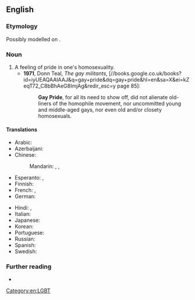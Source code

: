==English==
{{wikipedia}}
===Etymology===
Possibly modelled on {{m|en|black pride}}.

===Noun===
{{en-noun|-}}

# A feeling of pride in one's homosexuality.
#* '''1971''', Donn Teal, ''The gay militants'', [//books.google.co.uk/books?id=iyUEAQAAIAAJ&q=gay+pride&dq=gay+pride&hl=en&sa=X&ei=kZeqT72_C8bBhAeG8ImjAg&redir_esc=y page 85]:
#*: '''Gay Pride''', for all its need to show off, did not alienate old-liners of the homophile movement, nor uncommitted young and middle-aged gays, nor even old and/or closety homosexuals.

====Translations====
{{trans-top|a feeling of pride in one's homosexuality}}
* Arabic: {{t-needed|ar}}
* Azerbaijani: {{t|az|gey prayd}}
* Chinese:
*: Mandarin: {{t|cmn|同性戀自豪|sc=Hani}}, {{t|cmn|同性恋自豪|tr=tóngxìngliàn zìháo|sc=Hani}}, {{t|cmn|同志自豪|tr=tóngzhì zìháo|sc=Hani}}
* Esperanto: {{t|eo|gejfiero}}, {{t|eo|gejfiereco}}
* Finnish: {{t+|fi|pride}}
* French: {{t|fr|Gay Pride|m}}, {{t|fr|Fierté Gaie|f}}
* German: {{t|de|Gay Pride}}
{{trans-mid}}
* Hindi: {{t|hi|गे प्राइड|m|tr=gē prā'iḍ|sc=Deva}}, {{t|hi|गे गर्व|m|tr=gē garv|sc=Deva}}
* Italian: {{t-needed|it}}
* Japanese: {{t|ja|ゲイ・プライド|tr=gei-puraido|sc=Jpan}}
* Korean: {{t|ko|게이 프라이드|sc=Kore}}
* Portuguese: {{t|pt|orgulho gay|m}}
* Russian: {{t+|ru|гей-пра́йд|m}}
* Spanish: {{t|es|orgullo gay|m}}
* Swedish: {{t+|sv|pride|c}}
{{trans-bottom}}

===Further reading===
* {{pedia|Black pride}}

[[Category:en:LGBT]]